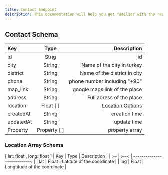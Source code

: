 ```yaml
---
title: Contact Endpoint
description: This documentation will help you get familiar with the resources of the Hamampass Rest API and show you how to make different queries, so that you can get the most out of it.
---
```


## Contact Schema

| Key       |     Type     |                           Description |
| :-------- | :----------: | ------------------------------------: |
| id        |    Strig     |                                    id |
| city      |    String    |            Name of the city in turkey |
| district  |    String    |          Name of the district in city |
| phone     |    String    |          phone number including "+90" |
| map_link  |    String    |         google maps link of the place |
| address   |    String    |              Full adress of the place |
| location  |  Float [ ]   | [Location Options](#location-options) |
| createdAt |    String    |                         creation time |
| updatedAt |    String    |                           update time |
| Property  | Property [ ] |                        property array |

### <a id="location-options"></a>Location Array Schema

[ lat: float , long: float ]
| Key | Type | Description |
| :-- | :---: | ---------------------------: |
| lat | Float | Latitute of the coordinate |
| lng | Float | Longtitude of the coordinate |
